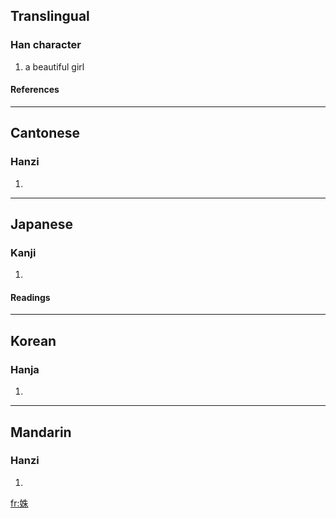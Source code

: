 ==Translingual==
===Han character===
{{Han char|rn=38|rad=女|as=06|sn=9|four=4549<sub>0</sub>|canj=女竹十木 (VHJD)}}
# a beautiful girl
====References====
{{Han ref|kx=0259.210|dkj=06206|dj=0525.220|hdz=21044.110|uh=59DD|ud=23005|bh=CE67|bd=52839}}
----
==Cantonese==
===Hanzi===
{{yue-hanzi|jyut=|y=jyu1, syu1}}
# {{defn|Cantonese}}
----
==Japanese==
===Kanji===
{{ja-kanji|grade=|rs=女06}}
# {{defn|Japanese}} 
====Readings====
{{ja-readings|on=[[す]] (su), [[しゅ]] (shu)|kun=[[うつくしい]] (utsukushii)}}
----
==Korean==
===Hanja===
{{ko-hanja|hangeul=주|rv=ju|mr=chu}}
# {{defn|Korean}}
----
==Mandarin==
===Hanzi===
{{cmn-hanzi|pin=[[shū]] (shu1)|wg=shu<sup>1</sup>}}
# {{defn|Mandarin}}

[[fr:姝]]